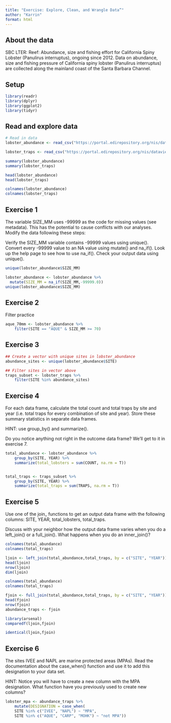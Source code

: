 ```yaml
---
title: "Exercise: Explore, Clean, and Wrangle Data”"
author: "Karrin"
format: html
---
```


## About the data

SBC LTER: Reef: Abundance, size and fishing effort for California Spiny Lobster (Panulirus interruptus), ongoing since 2012.  Data on abundance, size and fishing pressure of California spiny lobster (Panulirus interruptus) are collected along the mainland coast of the Santa Barbara Channel.

## Setup

```r
library(readr)
library(dplyr)
library(ggplot2)
library(tidyr)
```


## Read and explore data


```r
# Read in data
lobster_abundance <- read_csv("https://portal.edirepository.org/nis/dataviewer?packageid=knb-lter-sbc.77.8&entityid=f32823fba432f58f66c06b589b7efac6")

lobster_traps <- read_csv("https://portal.edirepository.org/nis/dataviewer?packageid=knb-lter-sbc.77.8&entityid=66dd61c75bda17c23a3bce458c56ed84")
```

```r
summary(lobster_abundance)
summary(lobster_traps)
```


```r
head(lobster_abundance)
head(lobster_traps)
```

```r
colnames(lobster_abundance)
colnames(lobster_traps)
```


## Exercise 1

The variable SIZE_MM uses -99999 as the code for missing values (see metadata). This has the potential to cause conflicts with our analyses. Modify the data following these steps:

Verify the SIZE_MM variable contains -99999 values using unique().
Convert every -99999 value to an NA value using mutate() and na_if(). Look up the help page to see how to use na_if().
Check your output data using unique().

```r
unique(lobster_abundance$SIZE_MM)
```

```r
lobster_abundance <- lobster_abundance %>%   
  mutate(SIZE_MM = na_if(SIZE_MM,-99999.0))
unique(lobster_abundance$SIZE_MM)
```

## Exercise 2 

Filter practice

```r
aque_70mm <- lobster_abundance %>% 
    filter(SITE == "AQUE" & SIZE_MM >= 70)
```



## Exercise 3 

```r
## Create a vector with unique sites in lobster_abundance
abundance_sites <- unique(lobster_abundance$SITE)

## Filter sites in vector above
traps_subset <- lobster_traps %>% 
    filter(SITE %in% abundance_sites)
```



## Exercise 4 

For each data frame, calculate the total count and total traps by site and year (i.e. total traps for every combination of site and year). Store these summary statistics in separate data frames.

HINT: use group_by() and summarize().

Do you notice anything not right in the outcome data frame? We’ll get to it in exercise 7.


```r
total_abundance <- lobster_abundance %>% 
    group_by(SITE, YEAR) %>% 
    summarize(total_lobsters = sum(COUNT, na.rm = T))


total_traps <- traps_subset %>% 
    group_by(SITE, YEAR) %>% 
    summarize(total_traps = sum(TRAPS, na.rm = T))
```


## Exercise 5 

Use one of the join_ functions to get an output data frame with the following columns: SITE, YEAR, total_lobsters, total_traps.

Discuss with your neighbor how the output data frame varies when you do a left_join() or a full_join(). What happens when you do an inner_join()?

```r

colnames(total_abundance)
colnames(total_traps)

ljoin <- left_join(total_abundance,total_traps, by = c("SITE", "YEAR"))
head(ljoin)
nrow(ljoin)
dim(ljoin)
```

```r

colnames(total_abundance)
colnames(total_traps)

fjoin <- full_join(total_abundance,total_traps, by = c("SITE", "YEAR"))
head(fjoin)
nrow(fjoin) 
abundance_traps <- fjoin
```
```r
library(arsenal)
comparedf(ljoin,fjoin)

identical(ljoin,fjoin)
```


## Exercise 6 

The sites IVEE and NAPL are marine protected areas (MPAs). Read the documentation about the case_when() function and use it to add this designation to your data set.

HINT: Notice you will have to create a new column with the MPA designation. What function have you previously used to create new columns?

```r
lobster_mpa <- abundance_traps %>% 
    mutate(DESIGNATION = case_when(
    SITE %in% c("IVEE", "NAPL") ~ "MPA",
    SITE %in% c("AQUE", "CARP", "MOHK") ~ "not MPA"))
```

